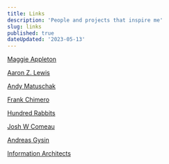 ```yaml
---
title: Links
description: 'People and projects that inspire me'
slug: links
published: true
dateUpdated: '2023-05-13'
---
```


[Maggie Appleton](https://maggieappleton.com/)

[Aaron Z. Lewis](https://aaronzlewis.com/)

[Andy Matuschak](https://andymatuschak.org/)

[Frank Chimero](https://frankchimero.com/)

[Hundred Rabbits](https://100r.co/site/home.html)

[Josh W Comeau](https://www.joshwcomeau.com/)

[Andreas Gysin](https://ertdfgcvb.xyz/)

[Information Architects](https://ia.net/)
